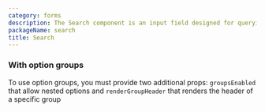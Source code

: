 ```yaml
---
category: forms
description: The Search component is an input field designed for querying and retrieving information from a dataset or database. It typically includes features such as autocomplete, suggestions, and filters to enhance the search experience. This component helps users quickly find specific content or data within an application, improving overall usability and efficiency.
packageName: search
title: Search
---
```


### With option groups

To use option groups, you must provide two additional props: `groupsEnabled` that allow nested options and `renderGroupHeader` that renders the header of a specific group

<div data-playground="option-groups.tsx" data-component="Search"></div>
